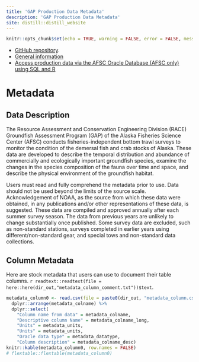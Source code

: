```yaml
---
title: 'GAP Production Data Metadata'
description: 'GAP Production Data Metadata'
site: distill::distill_website
---
```


```r
knitr::opts_chunk$set(echo = TRUE, warning = FALSE, error = FALSE, message = FALSE)
```

<!-- README.md is generated from README.Rmd. Please edit that file -->

- [GitHub repository](`r link_repo`).
- [General information](https://afsc-gap-products.github.io/gap_products/)
- [Access production data via the AFSC Oracle Database (AFSC only) using SQL and R](https://afsc-gap-products.github.io/gap_products//access-afsc-oracle-sql-r.html)

# Metadata

## Data Description

The Resource Assessment and Conservation Engineering Division (RACE) Groundfish Assessment Program (GAP) of the Alaska Fisheries Science Center (AFSC) conducts fisheries-independent bottom trawl surveys to monitor the condition of the demersal fish and crab stocks of Alaska. These data are developed to describe the temporal distribution and abundance of commercially and ecologically important groundfish species, examine the changes in the species composition of the fauna over time and space, and describe the physical environment of the groundfish habitat.

Users must read and fully comprehend the metadata prior to use. Data should not be used beyond the limits of the source scale. Acknowledgement of NOAA, as the source from which these data were obtained, in any publications and/or other representations of these data, is suggested. These data are compiled and approved annually after each summer survey season. The data from previous years are unlikely to change substantially once published. Some survey data are excluded, such as non-standard stations, surveys completed in earlier years using different/non-standard gear, and special tows and non-standard data collections.

## Column Metadata

Here are stock metadata that users can use to document their table columns. `r readtext::readtext(file = here::here(dir_out,"metadata_column_comment.txt"))$text`.

```r
metadata_column0 <- read.csv(file = paste0(dir_out, "metadata_column.csv"))  %>% 
  dplyr::arrange(metadata_colname) %>% 
  dplyr::select(
    "Column name from data" = metadata_colname, 
    "Descriptive column Name" = metadata_colname_long, 
    "Units" = metadata_units, 
    "Units" = metadata_units, 
    "Oracle data type" = metadata_datatype, 
    "Column description" = metadata_colname_desc)
knitr::kable(metadata_column0, row.names = FALSE)
# flextable::flextable(metadata_column0)
```

